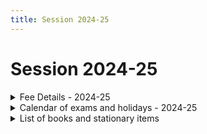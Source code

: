 ```yaml
---
title: Session 2024-25
---
```


# Session 2024-25

<details><summary>Fee Details - 2024-25</summary>

<b>Important Points regarding fees deposit:</b>

1. The fee should be deposited only at the school office.
2. For every month the tuition fee can be deposited only on 5th or 6th of that month (or the next available working day in case of holiday).
3. Late fee fine will be collected at Rs. 50 per day after the last date of the fee deposit.

<b>फीस सम्बन्धी महत्वपूर्ण सूचनाएँ:</b>

1. शुल्क केवल विद्यालय कार्यालय में ही जमा किया जाएगा।
2. हर महीने का शुल्क उसी महीने की 5 या 6 तारीख (छुट्टी होने पर अगले कार्य दिवस पर)  पर ही जमा किया जा सकता है।
3. निर्धारित तिथि के बाद शुल्क जमा करने पर प्रतिदिन रु. 50 का विलंब शुल्क लगेगा।

|   || Nursery to UKG | Class 1 and 2 | Class 3 to 5 | Class 6 to 8 |
|---------------------------|------------------------|----------------|---------------|--------------|--------------|
| For new admission student | Registration fee (Only one time)   | ₹ 3000/- | ₹ 3000/-|   ₹ 3000/- |          ₹ 3000/- |         ₹ 3000/- |         ₹ 3000/- |
|   | Annual Development Fee |           ₹ 6600/- |          ₹ 8050/- |         ₹ 8650/- |         ₹ 9200/- |
|   | Monthly Tuition Fee|           ₹ 1100/- |          ₹ 1210/- |         ₹ 1320/- |         ₹ 1430/- |
| For existing student  | Annual Development Fee |           ₹ 6600/- |          ₹ 8050/- |         ₹ 8650/- |         ₹ 9200/- |
|   | Monthly Tuition Fee|           ₹ 1100/- |          ₹ 1210/- |         ₹ 1320/- |         ₹ 1430/- |
</details>

<details><summary>Calendar of exams and holidays - 2024-25</summary>
Holidays as per the <a href="https://uk.gov.in/anouncement/3964">notification of Gazetted and Restricted Holidays</a> by the Government of Uttarakhand.

| Month  | Date |   Description |
|-----------|------------------------------------|------------------------------------|
|   |||
| April | 9 April| चेट्टीचंद (अवकाश) |
|   | 11 April   | ईद-उल-फितर (अवकाश) |
|   | 13 April   | बैशाखी (विद्यालय में आयोजन)   |
|   | 17 April   | राम नवमी (अवकाश)   |
|   | 19 April   | लोकसभा चुनाव (अवकाश)   |
| May   | 3 May  | शहीद केशरी चंद बलिदान दिवस (विद्यालय में श्रद्धांजली कार्यक्रम)  |
|   | 23 May | बुद्ध पूर्णिमा (अवकाश) |
| June  | 31th May - 30th June   | ग्रीष्मकालीन अवकाश (Summer Vacation) |
| July  | 5th July - 9th July| Unit Test - 1  |
|   | 16th July  | हरेला - (अवकाश) |
|   | 17th July  | मुहर्रम - (अवकाश)|
|   | 20th July  | Unit Test -1 Report card show and First Parent Teacher Meeting (PTM)   |
| August| 15th August| स्वतंत्रता दिवस आयोजन |
|   | 19th August| रक्षाबंधन - (अवकाश)  |
|   | 26th August| श्री कृष्ण जन्माष्टमी -(अवकाश)  |
| September | 5th September  | शिक्षक दिवस (विद्यालय मेंं आयोजन समारोह)   |
|   | 16th September | ईद-ए-मिलाद  - (अवकाश) |
|   | 17th Septebmer | विश्वकर्मा पूजा - (अवकाश) |
|   | 20th September - 26th September   | Mid-Term Examination   |
| October | 1st October | Winter school time change |
|   | 2nd October| गाँधी जयन्ती आयोजन   |
|   | 5th October| Student Lead Conference, Mid Term Report card show and Second Parent Teacher Meeting (PTM)   |
|   | 11th October-13 October| दशहरा (अवकाश)  |
|   | 17th October   | वाल्मीकि जयन्ती (अवकाश)  |
|   | 30th October - 2nd November| दीपावली (अवकाश)|
| November  | 9th November  | राज्य स्थापना दिवस (आयोजन समारोह) |
|   | 12th November  | इगास - (अवकाश) |
|   | 14th November  | बैकुंठ चतुर्दशी - (अवकाश)   |
|   | 15th November  | नानक जयंती - (अवकाश)|
|   | 16th November  | Annual Function|
| December  | 6th December   | गुरु तेग बहादुर जयंती (अवकाश)   |
|   | 18th December - 21st December  | Unit Test - 2  |
|   | 25th December  | क्रिसमस (अवकाश) |
|   | 31st December  | Unit Test -2 Report card show and Third Parent Teacher Meeting (PTM) |
| January   | 1st January - 14th January | शीतकालीन अवकाश  (Winter Vacation)|
|   | 26th January   | गणतंत्र दिवस समारोह  |
| February  | 12th February  | रविदास जयंती (अवकाश)|
|   | 14th February  | बसंत पंचमी (विद्यालय में सरस्वती पूजा का आयोजन)   |
|   | 26th February  | महाशिवरात्रि (अवकाश)|
| March | 6th March-12th March   | End-Term Examination   |
|   | 21st March | End Term Report Card Show and Fourth Parent Teacher Meeting (PTM)   |
</details>

<details><summary>List of books and stationary items</summary>

<Tabs>
<TabItem value="Pre-Primary" label="Nursery/LKG/UKG" default>

| Class  | Book Set |   Stationary Items |
|-----------|------------------------------------|------------------------------------|
|   |||
| Nursery | <b><u>PROPEL Little Wonder Series Books  - Nursery </u></b><br/> <ul> <li> English Literacy (Coursebook and workbook) </li>  <li> Understanding Our World (Coursebook and workbook) </li> <li> Numeracy (Coursebook and workbook) </li> <li> हिंदी (पाठ्यपुस्तक, कार्यपत्रक) </li> </ul>| <ul><li> 3-in-1 notebook - 1 No. </li> <li> Crayon colors - 1 packet </li></ul> |
|  LKG |  <b><u>PROPEL Little Wonder Series Books  - LKG </u></b><br/> <ul> <li> English Literacy (Coursebook and workbook) </li>  <li>  Understanding Our World (Coursebook and workbook)</li>  <li> Numeracy (Coursebook and workbook) </li>  <li> हिंदी (पाठ्यपुस्तक, कार्यपत्रक)  </li> </ul> | <ul><li> 3-in-1 notebook - 1 No. </li> <li> Crayon colors - 1 packet </li></ul> |
|  UKG |  <b><u>PROPEL Little Wonder Series Books  - UKG </u></b><br/>  <ul> <li> English Literacy (Coursebook and workbook) </li>  <li>  Understanding Our World (Coursebook and workbook)</li>  <li> Numeracy (Coursebook and workbook) </li>  <li> हिंदी (पाठ्यपुस्तक, कार्यपत्रक)  </li> </ul>  | <ul><li> 3-in-1 notebook - 1 No. </li> <li> Crayon colors - 1 packet  </li></ul> |
</TabItem>
<TabItem value="1-2" label="Classes 1-2">

| Class  | Book Set |   Stationary Items |
|-----------|------------------------------------|------------------------------------|
|   |||
    | Class 1 |<ul> <li> Mathematics - 1 (Student Advisor Series)  </li>  <li>  भाषा गौरव - १ (विद्या प्रकाशन)</li>  <li> व्याकरण वाटिका - १ (विद्या प्रकाशन) </li>  <li> ELGA Reader and Workbook - Level 3 -(LEADS) </li> <li> Green World - 1 (Yugansh) </li> <li> खेल-खेल में योग  (दिव्य प्रकाशन लि.) </li>  <li> Coding and Computational Skills  1 -(LEADS) </li>  <li> Know and Grow with Derek - 1 (Pearson) </li> </ul> | <ul> <li> Four ruled notebook - 1 No. </li>  <li> Two ruled notebook - 1 No. </li>  <li> Math ruled notebook - 1 No. </li>  <li> One sided four ruled notebook - 1 No. </li>  <li> Drawing notebook - 1 No. </li>  <li> Pencil colors, Crayon colors, Pencil - H1B </li> </ul> |
| Class 2 |<ul> <li> Mathematics - 2 (Student Advisor Series)  </li>  <li> भाषा गौरव - २  (विद्या प्रकाशन)</li>  <li> व्याकरण वाटिका - २  (विद्या प्रकाशन) </li>  <li> ELGA Reader and Workbook - Level 6 -(LEADS) </li> <li> Green World - 2 (Yugansh) </li> <li> खेल-खेल में योग  (दिव्य प्रकाशन लि.) </li>  <li> Coding and Computational Skills  2 -(LEADS) </li>  <li> Know and Grow with Derek - 2 (Pearson) </li> </ul> | <ul> <li> Four ruled notebook - 1 No. </li>  <li> Two ruled notebook - 1 No. </li>  <li> Math ruled notebook - 1 No. </li>  <li> One sided four ruled notebook - 1 No. </li>  <li> Drawing notebook - 1 No. </li>  <li> Pencil colors, Crayon colors, Pencil - H1B </li> </ul> |
</TabItem>
<TabItem value="3-5" label="Classes 3-5">

| Class  | Book Set |   Stationary Items |
|-----------|------------------------------------|------------------------------------|
|   |||
| Class 3 | <ul> <li> Mathematics - 3 (Student Advisor Series)  </li> <li> Looking Around Us - III (NCERT) </li>  <li> भाषा गौरव - 3 (विद्या प्रकाशन) </li>  <li> व्याकरण वाटिका - 3 (विद्या प्रकाशन) </li>  <li> बाल संस्कृतम् -प्रथमः भागः(उत्तराखण्ड राज्य हेतु) </li>  <li> ELGA Reader and Workbook - Level 9 -(LEADS) </li>  <li> आओ सीखें योग - 1 (दिव्य प्रकाशन लि.) </li>  <li> Coding and Computational Skills  3 -(LEADS) </li>  <li> Know and Grow with Derek - 3 (PEARSON) </li> </ul> | <ul> <li> Four ruled notebook - 1 No. </li>  <li> Two ruled notebook - 3 No. </li>  <li> One sided four ruled notebook - 1 No. </li>  <li> Drawing notebook - 1 No. </li>  <li> Pencil colors, Crayon colors, Pencil - H1B </li> </ul>  |
| Class 4 | <ul> <li> Mathematics - 4 (Student Advisor Series)  </li> <li> Looking Around Us - IV (NCERT) </li>  <li> भाषा गौरव - 4 (विद्या प्रकाशन) </li>  <li> व्याकरण वाटिका - 4 (विद्या प्रकाशन) </li>  <li> बाल संस्कृतम् - द्वितीय: भागः(उत्तराखण्ड राज्य हेतु) </li>  <li> ELGA Reader and Workbook - Level 11 -(LEADS) </li>  <li> आओ सीखें योग - 2 (दिव्य प्रकाशन लि.) </li>  <li> Coding and Computational Skills  4 -(LEADS) </li>  <li> Know and Grow with Derek - 4 (PEARSON) </li> </ul> | <ul> <li> Two ruled notebook - 5 No. </li>  <li> Drawing notebook - 1 No. </li>  <li> Rough notebook - 1 No. </li>  <li> Geometry Box - 1 No. </li>  <li> Pencil colors, Water based colors </li>  <li> Ink Pen/ Gel Pen/Pilot Pen </li>  <li> *Ball pens are not allowed. </li> </ul>  |
| Class 5 | <ul> <li> Mathematics - 5 (Student Advisor Series)  </li> <li> Looking Around Us - V (NCERT) </li>  <li> भाषा गौरव - 5 (विद्या प्रकाशन) </li>  <li> व्याकरण वाटिका - 5 (विद्या प्रकाशन) </li>  <li> बाल संस्कृतम् - तृतीयः भागः(उत्तराखण्ड राज्य हेतु) </li>  <li> ELGA Reader and Workbook - Level 13 -(LEADS) </li>  <li> आओ सीखें योग - 3 (दिव्य प्रकाशन लि.) </li>  <li> Coding and Computational Skills  5 -(LEADS) </li>  <li> Know and Grow with Derek - 5 (PEARSON) </li> </ul> | <ul> <li> Two ruled notebook - 5 No. </li>  <li> Drawing notebook - 1 No. </li>  <li> Rough notebook - 1 No. </li>  <li> Geometry Box - 1 No. </li>  <li> Pencil colors, Water based colors </li>  <li> Ink Pen/ Gel Pen/Pilot Pen </li>  <li> *Ball pens are not allowed. </li> </ul>  |
</TabItem>
<TabItem value="6-8" label="Classes 6-8">

| Class  | Book Set |   Stationary Items |
|-----------|------------------------------------|------------------------------------|
|   |||
| Class 6 | <ul> <li> Active Maths - 6 (LEADS) </li>  <li> Active English - 6 (LEADS) </li>  <li> Active Science - 6 (LEADS) </li>  <li> Active SST - 6 (LEADS) </li>  <li> सम्पूर्ण हिंदी - 6 (LEADS) </li>  <li>  Oxford World Atlas </li>  <li> आमोदिनी - प्रथमः भागः  (SCERT) </li>  <li> योग एवं स्वास्थ्य - १ (दिव्य प्रकाशन लि.) </li>  <li> Coding and Computational Skills  6 - (LEADS) </li>  <li> Know and Grow with Derek - 6 (PEARSON) </li> </ul> | <ul><li> Two ruled notebook - 8 No. </li>  <li>  Drawing notebook - 1 No. </li>  <li> Rough notebook - 1 No. </li>  <li> Geometry Box - 1 No. </li>  <li> Pencil colors, Water based colors </li>  <li> Ink Pen/ Gel Pen/Pilot Pen </li>  <li> *Ball pens are not allowed. </li> </ul>  |
| Class 7 | <ul> <li> Active Maths - 7 (LEADS) </li>  <li> Active English - 7 (LEADS) </li>  <li> Active Science - 7 (LEADS) </li>  <li> Active SST - 7 (LEADS) </li>  <li> सम्पूर्ण हिंदी - 7 (LEADS) </li>  <li>  Oxford World Atlas </li>  <li> आमोदिनी - द्वितीयः भागः  (SCERT) </li>  <li> योग एवं स्वास्थ्य - २ (दिव्य प्रकाशन लि.) </li>  <li> Coding and Computational Skills  7 - (LEADS) </li>  <li> Know and Grow with Derek - 7 (PEARSON) </li> </ul> | <ul><li> Two ruled notebook - 8 No. </li>  <li>  Drawing notebook - 1 No. </li>  <li> Rough notebook - 1 No. </li>  <li> Geometry Box - 1 No. </li>  <li> Pencil colors, Water based colors </li>  <li> Ink Pen/ Gel Pen/Pilot Pen </li>  <li> *Ball pens are not allowed. </li> </ul>  |
| Class 8 | <ul> <li> Active Maths - 8 (LEADS) </li>  <li> Active English - 8 (LEADS) </li>  <li> Active Science - 8 (LEADS) </li>  <li> Active SST - 8 (LEADS) </li>  <li> सम्पूर्ण हिंदी - 8 (LEADS) </li>  <li> Oxford World Atlas </li>  <li> आमोदिनी - तृतीयः भागः  (SCERT) </li>  <li> योग एवं स्वास्थ्य - ३ (दिव्य प्रकाशन लि.) </li>  <li> Coding and Computational Skills  8 - (LEADS) </li>  <li> Know and Grow with Derek - 8 (PEARSON) </li> </ul> | <ul><li> Two ruled notebook - 8 No. </li>  <li> Drawing notebook - 1 No. </li>  <li> Rough notebook - 1 No. </li>  <li> Geometry Box - 1 No. </li>  <li> Pencil colors, Water based colors </li>  <li> Ink Pen/ Gel Pen/Pilot Pen </li>  <li> *Ball pens are not allowed. </li> </ul>  |
</TabItem>
</Tabs>
</details>


<!--
<details><summary>Open to view Languages related Teaching resources</summary>

</details>



<details><summary>Open to view Maths and Logic related Teaching resources</summary>

</details>



<details><summary>Open to view Science/EVS related Teaching resources</summary>

</details>
-->

